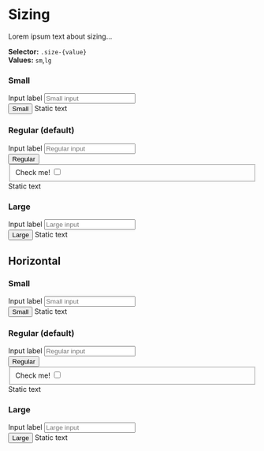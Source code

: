 
<Meta title="Components/Form/Concepts/Sizing" />

# Sizing

Lorem ipsum text about sizing...

**Selector:** `.size-{value}` <br/>
**Values:** `sm`,`lg` <br/>

### Small

<Canvas>
  <form>
    <div class="form-group">
      <label for="smInput">Input label</label>
      <input type="text" id="smInput" class="size-sm" placeholder="Small input"/>
    </div>
    <button class="size-sm">Small</button>
    <span class="form-text size-sm">Static text</span>
  </form>
</Canvas>

### Regular (default)

<Canvas>
  <form>
    <div class="form-group">
      <label for="mdInput">Input label</label>
      <input type="text" id="mdInput" placeholder="Regular input"/>
    </div>
    <button>Regular</button>
    <div class="form-group">
      <fieldset>
        <label class="form-control">Check me!
          <input type="checkbox"/>
          <span></span>
        </label>
      </fieldset>
    </div>
    <span class="form-text">Static text</span>
  </form>
</Canvas>

### Large

<Canvas>
  <form>
    <div class="form-group">
      <label for="lgInput">Input label</label>
      <input type="text" id="lgInput" class="size-lg" placeholder="Large input"/>
    </div>
    <button class="size-lg">Large</button>
    <span class="form-text size-lg">Static text</span>
  </form>
</Canvas>


## Horizontal

### Small

<Canvas>
  <form class="horizontal">
    <div class="form-group">
      <label for="horizontalSmInput">Input label</label>
      <input type="text" id="horizontalSmInput" class="size-sm" placeholder="Small input"/>
    </div>
    <button class="size-sm">Small</button>
    <span class="form-text size-sm">Static text</span>
  </form>
</Canvas>

### Regular (default)

<Canvas>
  <form class="horizontal">
    <div class="form-group">
      <label for="horizontalMdInput">Input label</label>
      <input type="text" id="horizontalMdInput" placeholder="Regular input"/>
    </div>
    <button>Regular</button>
    <div class="form-group">
      <fieldset>
        <label class="form-control">Check me!
          <input type="checkbox"/>
          <span></span>
        </label>
      </fieldset>
    </div>
    <span class="form-text">Static text</span>
  </form>
</Canvas>

### Large

<Canvas>
  <form class="horizontal">
    <div class="form-group">
      <label for="horizontalLgInput">Input label</label>
      <input type="text" id="horizontalLgInput" class="size-lg" placeholder="Large input"/>
    </div>
    <button class="size-lg">Large</button>
    <span class="form-text size-lg">Static text</span>
  </form>
</Canvas>

